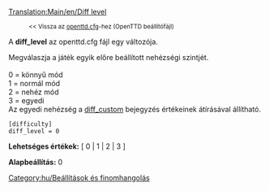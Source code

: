[[Translation:Main/en/Diff level]]
:<small> << Vissza az [[Main/hu/Openttd.cfg|openttd.cfg]]-hez (OpenTTD beállítófájl)</small>

{{hu/Történelmi|A '''diff_level''' változó utoljára az OpenTTD 1.2.3-ban volt használatos.}}

A '''diff_level''' az openttd.cfg fájl egy változója.


Megválaszja a játék egyik előre beállított nehézségi szintjét.<br><br>
0 = könnyű mód<br>
1 = normál mód<br>
2 = nehéz mód<br>
3 = egyedi<br>
Az egyedi nehézség a [[Main/hu/diff custom|diff_custom]] bejegyzés értékeinek átírásával állítható.

<pre>
[difficulty]
diff_level = 0
</pre>

'''Lehetséges értékek:''' [ 0 | 1 | 2 | 3 ]

'''Alapbeállítás:''' 0


[[Category:hu/Beállítások és finomhangolás]]